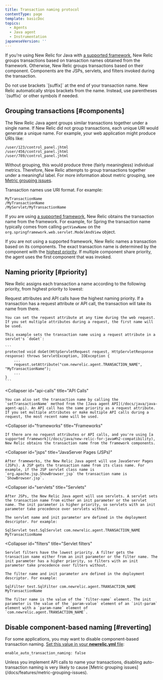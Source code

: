 ```yaml
---
title: Transaction naming protocol
contentType: page
template: basicDoc
topics:
  - Agents
  - Java agent
  - Instrumentation
japaneseVersion: ''
---
```


If you're using New Relic for Java with [a supported framework](/docs/java/new-relic-for-java#h2-compatibility), New Relic groups transactions based on transaction names obtained from the framework. Otherwise, New Relic groups transactions based on their component. Components are the JSPs, servlets, and filters invoked during the transaction.

<Callout variant="important">
  Do not use brackets `[suffix]` at the end of your transaction name. New Relic automatically strips brackets from the name. Instead, use parentheses `(suffix)` or other symbols if needed.
</Callout>

## Grouping transactions [#components]

The New Relic Java agent groups similar transactions together under a single name. If New Relic did not group transactions, each unique URI would generate a unique name. For example, your web application might produce URIs like:

```
/user/123/control_panel.jhtml
/user/456/control_panel.jhtml
/user/789/control_panel.jhtml
```

Without grouping, this would produce three (fairly meaningless) individual metrics. Therefore, New Relic attempts to group transactions together under a meaningful label. For more information about metric grouping, see [Metric grouping issues](/docs/features/metric-grouping-issues).

Transaction names use URI format. For example:

```
MyTransactionName
/MyTransactionName
/MyServlet/MyTransactionName
```

If you are using [a supported framework](/docs/java/new-relic-for-java#h2-compatibility), New Relic obtains the transaction name from the framework. For example, for Spring the transaction name typically comes from calling `getViewName` on the `org.springframework.web.servlet.ModelAndView` object.

If you are not using a supported framework, New Relic names a transaction based on its components. The exact transaction name is determined by the component with the [highest priority](#priority). If multiple component share priority, the agent uses the first component that was invoked.

## Naming priority [#priority]

New Relic assigns each transaction a name according to the following priority, from highest priority to lowest:

<CollapserGroup>
  <Collapser
    id="request-attributes"
    title="Request attributes"
  >
    Request attributes and API calls have the highest naming priority. If a transaction has a request attribute or API call, the transaction will take its name from there.

    You can set the request attribute at any time during the web request. If you set multiple attributes during a request, the first name will be used.

    This example sets the transaction name using a request attribute in a servlet's `doGet`:

    ```
    protected void doGet(HttpServletRequest request, HttpServletResponse response) throws ServletException, IOException {
        ...
        request.setAttribute("com.newrelic.agent.TRANSACTION_NAME", "MyTransactionName");
        ...
    }
    ```
  </Collapser>

  <Collapser
    id="api-calls"
    title="API Calls"
  >
    You can also set the transaction name by calling the `setTransactionName` method from the [Java agent API](/docs/java/java-agent-api). An API call has the same priority as a request attribute. If you set multiple attributes or make multiple API calls during a request, the most recent name will be used.
  </Collapser>

  <Collapser
    id="frameworks"
    title="Frameworks"
  >
    If there are no request attributes or API calls, and you're using [a supported framework](/docs/java/new-relic-for-java#h2-compatibility), New Relic obtains the transaction name from the framework components.
  </Collapser>

  <Collapser
    id="jsps"
    title="JavaServer Pages (JSPs)"
  >
    After frameworks, the New Relic Java agent will use JavaServer Pages (JSPs). A JSP gets the transaction name from its class name. For example, if the JSP servlet class name is `org.apache.jsp.ShowBrowser_jsp` the transaction name is `ShowBrowser.jsp`.
  </Collapser>

  <Collapser
    id="servlets"
    title="Servlets"
  >
    After JSPs, the New Relic Java agent will use servlets. A servlet sets the transaction name from either an init parameter or the servlet name. The init parameter is higher priority, so servlets with an init parameter take precedence over servlets without.

    The servlet name and init parameter are defined in the deployment descriptor. For example:

    SqlServlet test.SqlServlet com.newrelic.agent.TRANSACTION_NAME MyTransactionName
  </Collapser>

  <Collapser
    id="filters"
    title="Servlet filters"
  >
    Servlet filters have the lowest priority. A filter gets the transaction name either from an init parameter or the filter name. The init parameter has a higher priority, so filters with an init parameter take precedence over filters without.

    The filter name and init parameter are defined in the deployment descriptor. For example:

    SqlFilter test.SqlFilter com.newrelic.agent.TRANSACTION_NAME MyTransactionName

    The filter name is the value of the `filter-name` element. The init parameter is the value of the `param-value` element of an `init-param` element with a `param-name` element of `com.newrelic.agent.TRANSACTION_NAME`.
  </Collapser>
</CollapserGroup>

## Disable component-based naming [#reverting]

For some applications, you may want to disable component-based transaction naming. [Set this value in your **newrelic.yml** file](/docs/java/java-agent-configuration#cfg-enable_auto_transaction_naming):

```
enable_auto_transaction_naming: false
```

<Callout variant="caution">
  Unless you implement API calls to name your transactions, disabling auto-transaction naming is very likely to cause [Metric grouping issues](/docs/features/metric-grouping-issues).
</Callout>
